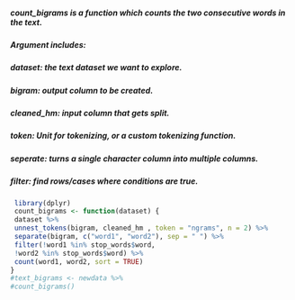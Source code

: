 
##### count_bigrams is a function which counts the two consecutive words in the text.
##### Argument includes:
##### dataset: the text dataset we want to explore.
##### bigram: output column to be created.
##### cleaned_hm: input column that gets split.
##### token: Unit for tokenizing, or a custom tokenizing function.
##### seperate: turns a single character column into multiple columns.
##### filter: find rows/cases where conditions are true.
```r
 library(dplyr)
 count_bigrams <- function(dataset) {
 dataset %>%
 unnest_tokens(bigram, cleaned_hm , token = "ngrams", n = 2) %>%
 separate(bigram, c("word1", "word2"), sep = " ") %>%
 filter(!word1 %in% stop_words$word,
 !word2 %in% stop_words$word) %>%
 count(word1, word2, sort = TRUE)
}
#text_bigrams <- newdata %>%
#count_bigrams()
```


